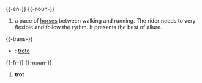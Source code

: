 {{-en-}}
{{-noun-}}
# a pace of [[horse]]s between walking and running. The rider needs to very flexible and follow the rythm. It presents the best of allure.

{{-trans-}}

* {{io}} : [[troto]]


{{-fr-}}
{{-noun-}}
# '''trot'''